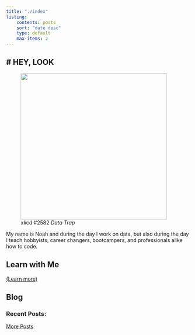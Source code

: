 ```yaml
---
title: "./index"
listing:
    contents: posts
    sort: "date desc"
    type: default
    max-items: 2
---
```


# HEY, LOOK
---

<figure>
    <a href='https://xkcd.com/2582/'><img src="./assets/images/xkcd_data_trap.png" height=400px /></a>
    <figcaption>xkcd #2582 <i>Data Trap</i></figcaption>
</figure>

My name is Noah and during the day I work on data, but also during the day I teach hobbyists, career changers, bootcampers, and professionals alike how to code.

## Learn with Me

<!-- Google Calendar Appointment Scheduling begin -->
<link href="https://calendar.google.com/calendar/scheduling-button-script.css" rel="stylesheet">
<script src="https://calendar.google.com/calendar/scheduling-button-script.js" async></script>
<script>
(function() {
  var target = document.currentScript;
  window.addEventListener('load', function() {
    calendar.schedulingButton.load({
      url: 'https://calendar.google.com/calendar/appointments/schedules/AcZssZ13N_I7ea7dShqhl75wtAFAqCJp0ZumTQDKXJEeqJvNpx8b_1QLayG7yaeAOoIX1QORIMG-oI3n?gv=true',
      color: '#315377',
      label: 'Book an Appointment',
      target,
    });
  });
})();
</script>
<!-- end Google Calendar Appointment Scheduling -->

[(Learn more)](learn.qmd)

## Blog

### Recent Posts:

[More Posts](./blog.qmd)
